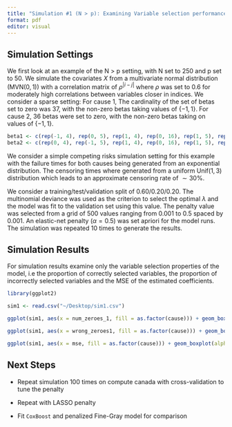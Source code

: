 ```yaml
---
title: "Simulation #1 (N > p): Examining Variable selection performance of Penalized Case-base"
format: pdf
editor: visual
---
```


## Simulation Settings

We first look at an example of the $\text{N > p}$ setting, with N set to 250 and p set to 50. We simulate the covariates $X$ from a multivariate normal distribution ($\text{MVN}(0, 1)$) with a correlation matrix of $\rho^{|i-j|}$ where $\rho$ was set to 0.6 for moderately high correlations between variables closer in indices. We consider a sparse setting: For cause 1, The cardinality of the set of betas set to zero was 37, with the non-zero betas taking values of $\{-1, 1\}$. For cause 2, 36 betas were set to zero, with the non-zero betas taking on values of $\{-1, 1\}$.

```r
beta1 <- c(rep(-1, 4), rep(0, 5), rep(1, 4), rep(0, 16), rep(1, 5), rep(0, 16))
beta2 <- c(rep(0, 4), rep(-1, 5), rep(1, 4), rep(0, 16), rep(1, 5), rep(0, 16))
```

We consider a simple competing risks simulation setting for this example with the failure times for both causes being generated from an exponential distribution. The censoring times where generated from a uniform $\text{Unif}(1, 3)$ distribution which leads to an approximate censoring rate of $\sim 30 \%$.

We consider a training/test/validation split of 0.60/0.20/0.20. The multinomial deviance was used as the criterion to select the optimal $\lambda$ and the model was fit to the validation set using this value. The penalty value was selected from a grid of 500 values ranging from 0.001 to 0.5 spaced by 0.001. An elastic-net penalty ($\alpha = 0.5$) was set apriori for the model runs. The simulation was repeated 10 times to generate the results.

## Simulation Results

For simulation results examine only the variable selection properties of the model, i.e the proportion of correctly selected variables, the proportion of incorrectly selected variables and the MSE of the estimated coefficients.

```r
library(ggplot2)

sim1 <- read.csv("~/Desktop/sim1.csv")

ggplot(sim1, aes(x = num_zeroes_1, fill = as.factor(cause))) + geom_boxplot(alpha = 0.5) + coord_flip() + theme_bw() + labs(x = "Proportion of Correctly Selected Variables (%)", y = "", fill = "Cause") 

ggplot(sim1, aes(x = wrong_zeroes1, fill = as.factor(cause))) + geom_boxplot(alpha = 0.5) + coord_flip() + theme_bw() + labs(x = "Proportion of Incorrectly Selected Variables (%)", y = "", fill = "Cause") 

ggplot(sim1, aes(x = mse, fill = as.factor(cause))) + geom_boxplot(alpha = 0.5) + coord_flip() + theme_bw() + labs(x = "Mean Squares Error (MSE)", y = "", fill = "Cause") 
```

## Next Steps

-   Repeat simulation 100 times on compute canada with cross-validation to tune the penalty

-   Repeat with LASSO penalty

-   Fit `CoxBoost` and penalized Fine-Gray model for comparison
